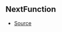 ## NextFunction



- [Source](https://github.com/Androz2091/discord-player/blob/99052a9/packages/discord-player/src/extractors/BaseExtractor.ts#L98)